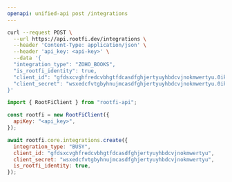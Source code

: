 ```yaml
---
openapi: unified-api post /integrations
---
```


<RequestExample>

```bash cURL
curl --request POST \
  --url https://api.rootfi.dev/integrations \
  --header 'Content-Type: application/json' \
  --header 'api_key: <api-key>' \
  --data '{
  "integration_type": "ZOHO_BOOKS",
  "is_rootfi_identity": true,
  "client_id": "gfdsxcvghfredcvbhgtfdcasdfghjertyuyhbdcvjnokmwertyu.0ikjuyhgfdsxcvbnm",
  "client_secret": "wsxedcfvtgbyhnujmcasdfghjertyuyhbdcvjnokmwertyu.0ikjuyhgfdsxcvbnm"
}'
```

```javascript NodeJS
import { RootFiClient } from "rootfi-api";

const rootfi = new RootFiClient({
  apiKey: "<api_key>",
});

await rootfi.core.integrations.create({
  integration_type: "BUSY",
  client_id: "gfdsxcvghfredcvbhgtfdcasdfghjertyuyhbdcvjnokmwertyu",
  client_secret: "wsxedcfvtgbyhnujmcasdfghjertyuyhbdcvjnokmwertyu",
  is_rootfi_identity: true,
});
```

</RequestExample>
